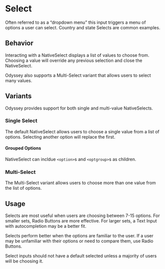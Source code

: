 
<Meta anchor />

# Select

Often referred to as a “dropdown menu” this input triggers a menu of options a user can select. Country and state Selects are common examples.

<Canvas>
  <Story id="mui-components-forms-nativeselect--default" />
</Canvas>

## Behavior

Interacting with a NativeSelect displays a list of values to choose from. Choosing a value will override any previous selection and close the NativeSelect.

Odyssey also supports a Multi-Select variant that allows users to select many values.

## Variants

Odyssey provides support for both single and multi-value NativeSelects.

### Single Select

The default NativeSelect allows users to choose a single value from a list of options. Selecting another option will replace the first.

<Canvas>
  <Story id="mui-components-forms-nativeselect--default" />
</Canvas>

<Canvas>
  <Story id="mui-components-forms-nativeselect--default-disabled" />
</Canvas>

<Canvas>
  <Story id="mui-components-forms-nativeselect--default-error" />
</Canvas>

#### Grouped Options

NativeSelect can incldue `<option>`s and `<optgroup>`s as children.

<Canvas>
  <Story id="mui-components-forms-nativeselect--default-grouped" />
</Canvas>

### Multi-Select

The Multi-Select variant allows users to choose more than one value from the list of options.

<Canvas>
  <Story id="mui-components-forms-nativeselect--multi" />
</Canvas>

## Usage

Selects are most useful when users are choosing between 7-15 options. For smaller sets, Radio Buttons are more effective. For larger sets, a Text Input with autocompletion may be a better fit.

Selects perform better when the options are familiar to the user. If a user may be unfamiliar with their options or need to compare them, use Radio Buttons.

Select inputs should not have a default selected unless a majority of users will be choosing it.
